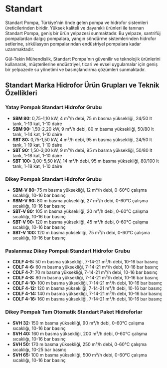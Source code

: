 # Standart

Standart Pompa, Türkiye'nin önde gelen pompa ve hidrofor sistemleri üreticilerinden biridir. Yüksek kaliteli ve dayanıklı ürünleri ile tanınan Standart Pompa, geniş bir ürün yelpazesi sunmaktadır. Bu yelpaze, santrifüj pompalardan dalgıç pompalara, yangın söndürme sistemlerinden hidrofor setlerine, sirkülasyon pompalarından endüstriyel pompalara kadar uzanmaktadır.

Gül-Tekin Mühendislik, Standart Pompa'nın güvenilir ve teknolojik ürünlerini kullanarak, müşterilerine endüstriyel, ticari ve evsel uygulamalar için geniş bir yelpazede su yönetimi ve basınçlandırma çözümleri sunmaktadır.

## Standart Marka Hidrofor Ürün Grupları ve Teknik Özellikleri

### Yatay Pompalı Standart Hidrofor Grubu

- **SBM 80:** 0,75-1,10 kW, 4 m³/h debi, 75 m basma yüksekliği, 24/50 lt tank, 1-13 kat, 1-10 daire
- **SBM 90:** 1,50-2,20 kW, 9 m³/h debi, 80 m basma yüksekliği, 50/80 lt tank, 1-14 kat, 1-10 daire
- **SBT 80:** 0,75-1,50 kW, 4 m³/h debi, 95 m basma yüksekliği, 24/50 lt tank, 1-19 kat, 1-10 daire
- **SBT 90:** 1,50-3,00 kW, 9 m³/h debi, 95 m basma yüksekliği, 50/80 lt tank, 1-18 kat, 1-10 daire
- **SBT 100:** 3,00-5,50 kW, 14 m³/h debi, 95 m basma yüksekliği, 80/100 lt tank, 1-18 kat, 1-10 daire

### Dikey Pompalı Standart Hidrofor Grubu

- **SBM-V 80:** 75 m basma yüksekliği, 12 m³/h debi, 0-60°C çalışma sıcaklığı, 10-16 bar basınç
- **SBM-V 90:** 80 m basma yüksekliği, 27 m³/h debi, 0-60°C çalışma sıcaklığı, 10-16 bar basınç
- **SBT-V 80:** 105 m basma yüksekliği, 20 m³/h debi, 0-60°C çalışma sıcaklığı, 10-16 bar basınç
- **SBT-V 90:** 120 m basma yüksekliği, 45 m³/h debi, 0-60°C çalışma sıcaklığı, 10-16 bar basınç
- **SBT-V 100:** 120 m basma yüksekliği, 75 m³/h debi, 0-60°C çalışma sıcaklığı, 10-16 bar basınç

### Paslanmaz Dikey Pompalı Standart Hidrofor Grubu

- **CDLF 4-5:** 50 m basma yüksekliği, 7-14-21 m³/h debi, 10-16 bar basınç
- **CDLF 4-6:** 60 m basma yüksekliği, 7-14-21 m³/h debi, 10-16 bar basınç
- **CDLF 4-7:** 70 m basma yüksekliği, 7-14-21 m³/h debi, 10-16 bar basınç
- **CDLF 4-8:** 80 m basma yüksekliği, 7-14-21 m³/h debi, 10-16 bar basınç
- **CDLF 4-10:** 100 m basma yüksekliği, 7-14-21 m³/h debi, 10-16 bar basınç
- **CDLF 4-12:** 120 m basma yüksekliği, 7-14-21 m³/h debi, 10-16 bar basınç
- **CDLF 4-14:** 140 m basma yüksekliği, 7-14-21 m³/h debi, 10-16 bar basınç
- **CDLF 4-16:** 160 m basma yüksekliği, 7-14-21 m³/h debi, 10-16 bar basınç

### Dikey Pompalı Tam Otomatik Standart Paket Hidroforlar

- **SVH 32:** 150 m basma yüksekliği, 90 m³/h debi, 0-60°C çalışma sıcaklığı, 10-16 bar basınç
- **SVH 40:** 160 m basma yüksekliği, 200 m³/h debi, 0-60°C çalışma sıcaklığı, 10-16 bar basınç
- **SVH 50:** 170 m basma yüksekliği, 250 m³/h debi, 0-60°C çalışma sıcaklığı, 10-25 bar basınç
- **SVH 65:** 100 m basma yüksekliği, 500 m³/h debi, 0-60°C çalışma sıcaklığı, 10-16 bar basınç